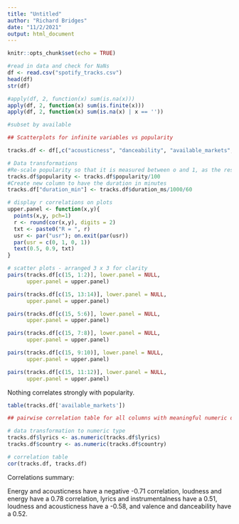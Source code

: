 ```yaml
---
title: "Untitled"
author: "Richard Bridges"
date: "11/2/2021"
output: html_document
---
```


```r
knitr::opts_chunk$set(echo = TRUE)
```

```r

#read in data and check for NaNs
df <- read.csv("spotify_tracks.csv")
head(df)
str(df)

#apply(df, 2, function(x) sum(is.na(x)))
apply(df, 2, function(x) sum(is.finite(x)))
apply(df, 2, function(x) sum(is.na(x) | x == ''))

```


```r
#subset by available 

```



```r
## Scatterplots for infinite variables vs popularity

tracks.df <- df[,c("acousticness", "danceability", "available_markets", "country", "duration_ms", "energy", "instrumentalness", "liveness", "loudness", "lyrics", "speechiness", "valence", "key", "tempo", "popularity")]

# Data transformations
#Re-scale popularity so that it is measured between o and 1, as the rest of the attributes do.
tracks.df$popularity <- tracks.df$popularity/100 
#Create new column to have the duration in minutes
tracks.df["duration_min"] <- tracks.df$duration_ms/1000/60

# display r correlations on plots
upper.panel <- function(x,y){
  points(x,y, pch=1)
  r <- round(cor(x,y), digits = 2)
  txt <- paste0("R = ", r)
  usr <- par("usr"); on.exit(par(usr))
  par(usr = c(0, 1, 0, 1))
  text(0.5, 0.9, txt)
}

# scatter plots - arranged 3 x 3 for clarity
pairs(tracks.df[c(15, 1:2)], lower.panel = NULL,
      upper.panel = upper.panel)

pairs(tracks.df[c(15, 13:14)], lower.panel = NULL,
      upper.panel = upper.panel)

pairs(tracks.df[c(15, 5:6)], lower.panel = NULL,
      upper.panel = upper.panel)

pairs(tracks.df[c(15, 7:8)], lower.panel = NULL,
      upper.panel = upper.panel)

pairs(tracks.df[c(15, 9:10)], lower.panel = NULL,
      upper.panel = upper.panel)

pairs(tracks.df[c(15, 11:12)], lower.panel = NULL,
      upper.panel = upper.panel)
```
Nothing correlates strongly with popularity.

```r
table(tracks.df['available_markets'])
```

```r
## pairwise correlation table for all columns with meaningful numeric data

# data transformation to numeric type
tracks.df$lyrics <- as.numeric(tracks.df$lyrics)
tracks.df$country <- as.numeric(tracks.df$country)

# correlation table
cor(tracks.df, tracks.df)

```

Correlations summary:

Energy and acousticness have a negative -0.71 correlation, loudness and energy have a 0.78 correlation, lyrics and instrumentalness have a 0.51, loudness and acousticness have a -0.58, and valence and danceability have a 0.52.

```r

```

